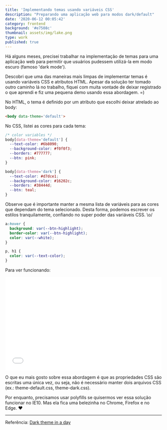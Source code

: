 ```yaml
---
title: 'Implementando temas usando variáveis CSS'
description: "Preparando uma aplicação web para modos dark/default"
date: '2020-06-12 00:05:42'
category: frontend
background: '#e7508c'
thumbnail: assets/img/lake.png
type: work
published: true
---
```


<p>Há alguns meses, precisei trabalhar na implementação de temas para uma aplicação web para permitir que usuários pudessem utilizá-la em modo escuro (famoso 'dark mode').</p>

<p>Descobri que uma das maneiras mais limpas de implementar temas é usando variáveis CSS e atributos HTML. Apesar da solução ter tomado outro caminho lá no trabalho, fiquei com muita vontade de deixar registrado o que aprendi e fiz uma pequena demo usando essa abordagem. =)</p>

<p>No HTML, o tema é definido por um atributo que escolhi deixar atrelado ao body:</p>

```html
<body data-theme='default'>
```

<p>No CSS, listei as cores para cada tema:</p>

```css
/* color variables */
body[data-theme='default'] {
  --text-color: #6b8090;
  --background-color: #f0f0f3;
  --borders: #777777;
  --btn: pink;
}

body[data-theme='dark'] {
  --text-color: #d7dce1;
  --background-color: #16202c;
  --borders: #38444d;
  --btn: teal;
}
```

<p>Observe que é importante manter a mesma lista de variáveis para as cores que dependam do tema selecionado. Desta forma, podemos escrever os estilos tranquilamente, confiando no super poder das variáveis CSS. \o/</p>

```css
a:hover {
  background: var(--btn-highlight);
  border-color: var(--btn-highlight);
  color: var(--white);
}

p, h1 {
  color: var(--text-color);
}
```

<p>Para ver funcionando:</p>

<iframe width="100%" height="300" src="//jsfiddle.net/mileine/vambtxy7/65/embedded/result/dark/" allowfullscreen="allowfullscreen" allowpaymentrequest frameborder="0"></iframe>

<p>O que eu mais gosto sobre essa abordagem é que as propriedades CSS são escritas uma única vez, ou seja, não é necessário manter dois arquivos CSS (ex.: theme-default.css, theme-dark.css).</p>

<p>Por enquanto, precisamos usar polyfills se quisermos ver essa solução funcionar no IE10. Mas ela fica uma belezinha no Chrome, Firefox e no Edge. ❤ </p>

<hr/>

<p>Referência: <a href="https://medium.com/@mwichary/dark-theme-in-a-day-3518dde2955a">Dark theme in a day</a></p>